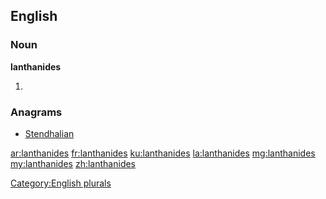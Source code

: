 ==English==

===Noun===
'''lanthanides'''

# {{plural of|lanthanide}}

===Anagrams===
* [[Stendhalian#English|Stendhalian]]

[[Category:English plurals]]

[[ar:lanthanides]]
[[fr:lanthanides]]
[[ku:lanthanides]]
[[la:lanthanides]]
[[mg:lanthanides]]
[[my:lanthanides]]
[[zh:lanthanides]]